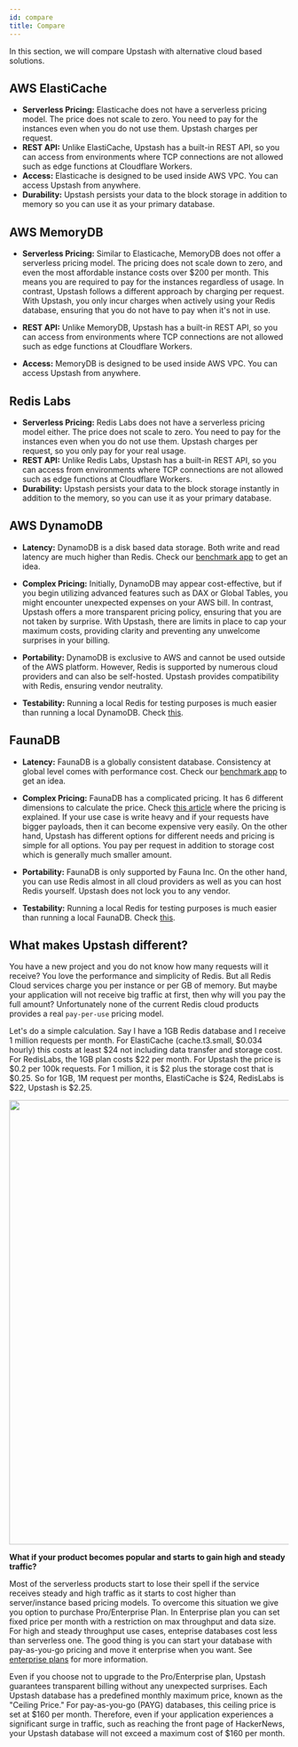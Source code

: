 ```yaml
---
id: compare
title: Compare
---
```


In this section, we will compare Upstash with alternative cloud based solutions.

## AWS ElastiCache

-   **Serverless Pricing:** Elasticache does not have a serverless pricing model. The price does not scale to zero. You need to pay for the instances even when you do not use them. Upstash charges per request.
-   **REST API:** Unlike ElastiCache, Upstash has a built-in REST API, so you can access from environments where TCP connections are not allowed such as edge functions at Cloudflare Workers.
-   **Access:** Elasticache is designed to be used inside AWS VPC. You can access Upstash from anywhere.
-   **Durability:** Upstash persists your data to the block storage in addition to memory so you can use it as your primary database.

## AWS MemoryDB

-   **Serverless Pricing:** Similar to Elasticache, MemoryDB does not offer a serverless pricing model. The pricing does not scale down to zero, and even the most affordable instance costs over $200 per month. This means you are required to pay for the instances regardless of usage. In contrast, Upstash follows a different approach by charging per request. With Upstash, you only incur charges when actively using your Redis database, ensuring that you do not have to pay when it's not in use.

-   **REST API:** Unlike MemoryDB, Upstash has a built-in REST API, so you can access from environments where TCP connections are not allowed such as edge functions at Cloudflare Workers.

-   **Access:** MemoryDB is designed to be used inside AWS VPC. You can access Upstash from anywhere.

## Redis Labs

-   **Serverless Pricing:** Redis Labs does not have a serverless pricing model either. The price does not scale to zero. You need to pay for the instances even when you do not use them. Upstash charges per request, so you only pay for your real usage.
-   **REST API:** Unlike Redis Labs, Upstash has a built-in REST API, so you can access from environments where TCP connections are not allowed such as edge functions at Cloudflare Workers.
-   **Durability:** Upstash persists your data to the block storage instantly in addition to the memory, so you can use it as your primary database.

## AWS DynamoDB

-   **Latency:** DynamoDB is a disk based data storage. Both write and read latency are much higher than Redis. Check our [benchmark app](https://serverless-battleground.vercel.app/) to get an idea.

-   **Complex Pricing:** Initially, DynamoDB may appear cost-effective, but if you begin utilizing advanced features such as DAX or Global Tables, you might encounter unexpected expenses on your AWS bill. In contrast, Upstash offers a more transparent pricing policy, ensuring that you are not taken by surprise. With Upstash, there are limits in place to cap your maximum costs, providing clarity and preventing any unwelcome surprises in your billing.

-   **Portability:**
    DynamoDB is exclusive to AWS and cannot be used outside of the AWS platform. However, Redis is supported by numerous cloud providers and can also be self-hosted. Upstash provides compatibility with Redis, ensuring vendor neutrality.

-   **Testability:** Running a local Redis for testing purposes is much easier than running a local DynamoDB. Check [this](https://stackoverflow.com/questions/26901613/easier-dynamodb-local-testing).

## FaunaDB

-   **Latency:** FaunaDB is a globally consistent database. Consistency at global level comes with performance cost. Check our [benchmark app](https://serverless-battleground.vercel.app/) to get an idea.

-   **Complex Pricing:** FaunaDB has a complicated pricing. It has 6 different dimensions to calculate the price. Check [this article](https://docs.fauna.com/fauna/current/concepts/billing) where the pricing is explained. If your use case is write heavy and if your requests have bigger payloads, then it can become expensive very easily. On the other hand, Upstash has different options for different needs and pricing is simple for all options. You pay per request in addition to storage cost which is generally much smaller amount.

-   **Portability:** FaunaDB is only supported by Fauna Inc. On the other hand, you can use Redis almost in all cloud providers as well as you can host Redis yourself. Upstash does not lock you to any vendor.

-   **Testability:** Running a local Redis for testing purposes is much easier than running a local FaunaDB. Check [this](https://dev.to/englishcraig/how-to-set-up-faunadb-for-local-development-5ha7).

## What makes Upstash different?

You have a new project and you do not know how many requests will it receive? You love the performance and simplicity of Redis. But all Redis Cloud services charge you per instance or per GB of memory. But maybe your application will not receive big traffic at first, then why will you pay the full amount? Unfortunately none of the current Redis cloud products provides a real `pay-per-use` pricing model.

Let's do a simple calculation. Say I have a 1GB Redis database and I receive 1 million requests per month. For ElastiCache (cache.t3.small, $0.034 hourly) this costs at least $24 not including data transfer and storage cost. For RedisLabs, the 1GB plan costs $22 per month. For Upstash the price is $0.2 per 100k requests. For 1 million, it is $2 plus the storage cost that is $0.25. So for 1GB, 1M request per months, ElastiCache is $24, RedisLabs is $22, Upstash is $2.25.

<Frame>
    <img src="/img/compare/comparecosts.png" width="800" />
</Frame>

**What if your product becomes popular and starts to gain high and steady traffic?**

Most of the serverless products start to lose their spell if the service receives steady and high traffic as it starts to cost higher than server/instance based pricing models. To overcome this situation we give you option to purchase Pro/Enterprise Plan. In Enterprise plan you can set fixed price per month with a restriction on max throughput and data size. For high and steady throughput use cases, enteprise databases cost less than serverless one. The good thing is you can start your database with pay-as-you-go pricing and move it enterprise when you want. See [enterprise plans](enterprise.md) for more information.

Even if you choose not to upgrade to the Pro/Enterprise plan, Upstash guarantees transparent billing without any unexpected surprises. Each Upstash database has a predefined monthly maximum price, known as the "Ceiling Price." For pay-as-you-go (PAYG) databases, this ceiling price is set at $160 per month. Therefore, even if your application experiences a significant surge in traffic, such as reaching the front page of HackerNews, your Upstash database will not exceed a maximum cost of $160 per month.
